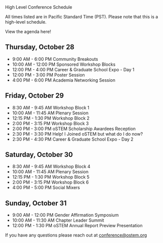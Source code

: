 
<SiteLayout title="Schedule">

<div className="border-b-4 border-mulberry border-solid pb-4 mb-4 text-center">
    <p className="text-5xl font-display font-black">
        High Level Conference Schedule
    </p>
</div>

All times listed are in Pacific Standard Time (PST). Please note that this is a high-level schedule.

<div className="text-2xl flex justify-center p-8">
  <CTAButton onClick="https://events.bizzabo.com/343425/agenda">View the agenda here!</CTAButton>
</div>
    
## Thursday, October 28

- 9:00 AM - 6:00 PM     Community Breakouts
- 10:00 AM - 12:00 PM   Sponsored Workshop Blocks
- 12:00 PM - 4:00 PM	  Career & Graduate School Expo - Day 1
- 12:00 PM - 3:00 PM	  Poster Session
- 4:00 PM - 6:00 PM     Academia Networking Session
    
## Friday, October 29

- 8:30 AM - 9:45 AM  Workshop Block 1
- 10:00 AM - 11:45 AM	Plenary Session
- 12:15 PM - 1:30 PM	Workshop Block 2
- 2:00 PM - 3:15 PM	Workshop Block 3
- 2:00 PM - 3:00 PM	oSTEM Scholarship Awardees Reception
- 2:30 PM - 3:30 PM	Help! I Joined oSTEM but what do I do now?
- 2:30 PM - 4:30 PM	Career & Graduate School Expo - Day 2

## Saturday, October 30

- 8:30 AM - 9:45 AM	Workshop Block 4
- 10:00 AM - 11:45 AM	Plenary Session
- 12:15 PM - 1:30 PM	Workshop Block 5
- 2:00 PM - 3:15 PM	Workshop Block 6
- 4:00 PM - 5:00 PM	Social Mixers

## Sunday, October 31

- 9:00 AM - 12:00 PM	Gender Affirmation Symposium
- 10:00 AM - 11:30 AM	Chapter Leader Summit
- 12:00 PM - 1:30 PM	oSTEM Annual Report Preview Presentation


If you have any questions please reach out at [conference@ostem.org](mailto:conference@ostem.org?subject=High-Level%20Schedule%20Question%20)

</SiteLayout>
